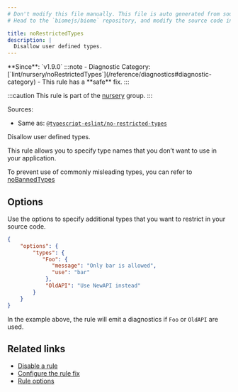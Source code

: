 ```yaml
---
# Don't modify this file manually. This file is auto generated from source, and you will lose your changes next time the website is built.
# Head to the `biomejs/biome` repository, and modify the source code in there.

title: noRestrictedTypes
description: |
  Disallow user defined types.
---
```


<Tabs>
<TabItem label="TypeScript and TSX" icon="seti:typescript">
**Since**: `v1.9.0`
:::note
- Diagnostic Category: [`lint/nursery/noRestrictedTypes`](/reference/diagnostics#diagnostic-category)
- This rule has a **safe** fix.
:::

:::caution
This rule is part of the [nursery](/linter/rules/#nursery) group.
:::

Sources: 
- Same as: <a href="https://typescript-eslint.io/rules/no-restricted-types" target="_blank"><code>@typescript-eslint/no-restricted-types</code></a>

Disallow user defined types.

This rule allows you to specify type names that you don’t want to use in your application.

To prevent use of commonly misleading types, you can refer to [noBannedTypes](https://biomejs.dev/linter/rules/no-banned-types/)

## Options

Use the options to specify additional types that you want to restrict in your
source code.

```json
{
    "options": {
        "types": {
           "Foo": {
              "message": "Only bar is allowed",
              "use": "bar"
            },
            "OldAPI": "Use NewAPI instead"
        }
    }
}
```

In the example above, the rule will emit a diagnostics if `Foo` or `OldAPI` are used.

## Related links

- [Disable a rule](/linter/#disable-a-lint-rule)
- [Configure the rule fix](/linter#configure-the-rule-fix)
- [Rule options](/linter/#rule-options)

</TabItem>
</Tabs>


